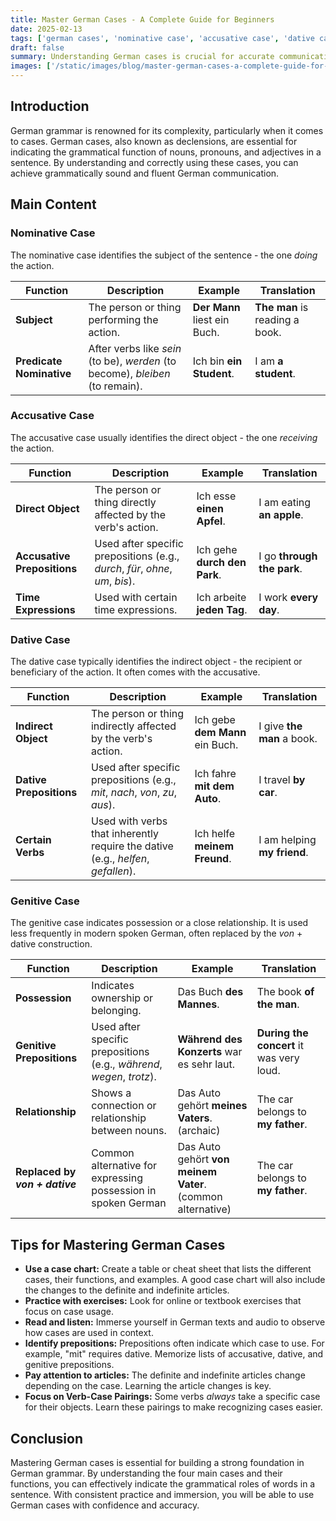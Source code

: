 ```yaml
---
title: Master German Cases - A Complete Guide for Beginners
date: 2025-02-13
tags: ['german cases', 'nominative case', 'accusative case', 'dative case', 'genitive case', 'german grammar']
draft: false
summary: Understanding German cases is crucial for accurate communication. This guide provides a comprehensive overview of all four cases, their functions, and practical tips to help you master them.
images: ['/static/images/blog/master-german-cases-a-complete-guide-for-beginners-1.png']
---
```


## Introduction

German grammar is renowned for its complexity, particularly when it comes to cases. German cases, also known as declensions, are essential for indicating the grammatical function of nouns, pronouns, and adjectives in a sentence. By understanding and correctly using these cases, you can achieve grammatically sound and fluent German communication.

## Main Content

### Nominative Case

The nominative case identifies the subject of the sentence - the one _doing_ the action.

| Function                 | Description                                                                   | Example                      | Translation                    |
| ------------------------ | ----------------------------------------------------------------------------- | ---------------------------- | ------------------------------ |
| **Subject**              | The person or thing performing the action.                                    | **Der Mann** liest ein Buch. | **The man** is reading a book. |
| **Predicate Nominative** | After verbs like _sein_ (to be), _werden_ (to become), _bleiben_ (to remain). | Ich bin **ein Student**.     | I am **a student**.            |

### Accusative Case

The accusative case usually identifies the direct object - the one _receiving_ the action.

| Function                    | Description                                                                   | Example                      | Translation                |
| --------------------------- | ----------------------------------------------------------------------------- | ---------------------------- | -------------------------- |
| **Direct Object**           | The person or thing directly affected by the verb's action.                   | Ich esse **einen Apfel**.    | I am eating **an apple**.  |
| **Accusative Prepositions** | Used after specific prepositions (e.g., _durch_, _für_, _ohne_, _um_, _bis_). | Ich gehe **durch den Park**. | I go **through the park**. |
| **Time Expressions**        | Used with certain time expressions.                                           | Ich arbeite **jeden Tag**.   | I work **every day**.      |

### Dative Case

The dative case typically identifies the indirect object - the recipient or beneficiary of the action. It often comes with the accusative.

| Function                | Description                                                                      | Example                         | Translation                 |
| ----------------------- | -------------------------------------------------------------------------------- | ------------------------------- | --------------------------- |
| **Indirect Object**     | The person or thing indirectly affected by the verb's action.                    | Ich gebe **dem Mann** ein Buch. | I give **the man** a book.  |
| **Dative Prepositions** | Used after specific prepositions (e.g., _mit_, _nach_, _von_, _zu_, _aus_).      | Ich fahre **mit dem Auto**.     | I travel **by car**.        |
| **Certain Verbs**       | Used with verbs that inherently require the dative (e.g., _helfen_, _gefallen_). | Ich helfe **meinem Freund**.    | I am helping **my friend**. |

### Genitive Case

The genitive case indicates possession or a close relationship. It is used less frequently in modern spoken German, often replaced by the _von_ + dative construction.

| Function                       | Description                                                           | Example                                                    | Translation                              |
| ------------------------------ | --------------------------------------------------------------------- | ---------------------------------------------------------- | ---------------------------------------- |
| **Possession**                 | Indicates ownership or belonging.                                     | Das Buch **des Mannes**.                                   | The book **of the man**.                 |
| **Genitive Prepositions**      | Used after specific prepositions (e.g., _während_, _wegen_, _trotz_). | **Während des Konzerts** war es sehr laut.                 | **During the concert** it was very loud. |
| **Relationship**               | Shows a connection or relationship between nouns.                     | Das Auto gehört **meines Vaters**. (archaic)               | The car belongs to **my father**.        |
| **Replaced by _von + dative_** | Common alternative for expressing possession in spoken German         | Das Auto gehört **von meinem Vater**. (common alternative) | The car belongs to **my father**.        |

## Tips for Mastering German Cases

- **Use a case chart:** Create a table or cheat sheet that lists the different cases, their functions, and examples. A good case chart will also include the changes to the definite and indefinite articles.
- **Practice with exercises:** Look for online or textbook exercises that focus on case usage.
- **Read and listen:** Immerse yourself in German texts and audio to observe how cases are used in context.
- **Identify prepositions:** Prepositions often indicate which case to use. For example, "mit" requires dative. Memorize lists of accusative, dative, and genitive prepositions.
- **Pay attention to articles:** The definite and indefinite articles change depending on the case. Learning the article changes is key.
- **Focus on Verb-Case Pairings:** Some verbs _always_ take a specific case for their objects. Learn these pairings to make recognizing cases easier.

## Conclusion

Mastering German cases is essential for building a strong foundation in German grammar. By understanding the four main cases and their functions, you can effectively indicate the grammatical roles of words in a sentence. With consistent practice and immersion, you will be able to use German cases with confidence and accuracy.
